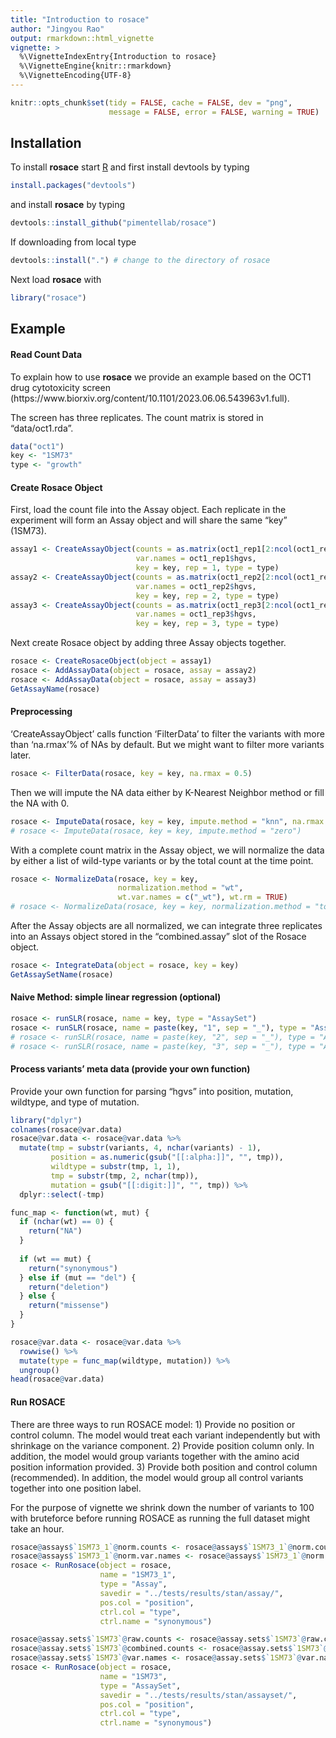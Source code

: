 ```yaml
---
title: "Introduction to rosace"
author: "Jingyou Rao"
output: rmarkdown::html_vignette
vignette: >
  %\VignetteIndexEntry{Introduction to rosace}
  %\VignetteEngine{knitr::rmarkdown}
  %\VignetteEncoding{UTF-8}
---
```


```r
knitr::opts_chunk$set(tidy = FALSE, cache = FALSE, dev = "png",
                      message = FALSE, error = FALSE, warning = TRUE)
```	

## Installation

To install __rosace__ start [R](https://www.r-project.org) and first install devtools by typing
```r
install.packages("devtools")
```

and install __rosace__ by typing
```r
devtools::install_github("pimentellab/rosace")
```

If downloading from local type
```r
devtools::install(".") # change to the directory of rosace
```

Next load __rosace__ with
```r
library("rosace")
```

## Example

#### Read Count Data

To explain how to use __rosace__ we provide an example based on the OCT1 drug cytotoxicity screen (https://www.biorxiv.org/content/10.1101/2023.06.06.543963v1.full). 

The screen has three replicates. The count matrix is stored in "data/oct1.rda".

```r
data("oct1")
key <- "1SM73"
type <- "growth"
```

#### Create Rosace Object

First, load the count file into the Assay object. 
Each replicate in the experiment will form an Assay object and will share the same "key" (1SM73).

```r
assay1 <- CreateAssayObject(counts = as.matrix(oct1_rep1[2:ncol(oct1_rep1)]),
                            var.names = oct1_rep1$hgvs,
                            key = key, rep = 1, type = type)
assay2 <- CreateAssayObject(counts = as.matrix(oct1_rep2[2:ncol(oct1_rep2)]),
                            var.names = oct1_rep2$hgvs,
                            key = key, rep = 2, type = type)
assay3 <- CreateAssayObject(counts = as.matrix(oct1_rep3[2:ncol(oct1_rep3)]),
                            var.names = oct1_rep3$hgvs,
                            key = key, rep = 3, type = type)
```

Next create Rosace object by adding three Assay objects together.

```r
rosace <- CreateRosaceObject(object = assay1)
rosace <- AddAssayData(object = rosace, assay = assay2)
rosace <- AddAssayData(object = rosace, assay = assay3)
GetAssayName(rosace)
```

#### Preprocessing

'CreateAssayObject' calls function 'FilterData' to filter the variants with more than 'na.rmax'% of NAs by default. But we might want to filter more variants later.

```r
rosace <- FilterData(rosace, key = key, na.rmax = 0.5)
```

Then we will impute the NA data either by K-Nearest Neighbor method or fill the NA with 0. 

```r
rosace <- ImputeData(rosace, key = key, impute.method = "knn", na.rmax = 0.5)
# rosace <- ImputeData(rosace, key = key, impute.method = "zero")
```

With a complete count matrix in the Assay object, we will normalize the data by either a list of wild-type variants or by the total count at the time point.

```r
rosace <- NormalizeData(rosace, key = key,
                        normalization.method = "wt", 
                        wt.var.names = c("_wt"), wt.rm = TRUE)
# rosace <- NormalizeData(rosace, key = key, normalization.method = "total")
```

After the Assay objects are all normalized, we can integrate three replicates into an Assays object stored in the "combined.assay" slot of the Rosace object.

```r
rosace <- IntegrateData(object = rosace, key = key)
GetAssaySetName(rosace)
```

#### Naive Method: simple linear regression (optional)

```r
rosace <- runSLR(rosace, name = key, type = "AssaySet")
rosace <- runSLR(rosace, name = paste(key, "1", sep = "_"), type = "Assay")
# rosace <- runSLR(rosace, name = paste(key, "2", sep = "_"), type = "Assay")
# rosace <- runSLR(rosace, name = paste(key, "3", sep = "_"), type = "Assay")
```

#### Process variants' meta data (provide your own function)

Provide your own function for parsing "hgvs" into position, mutation, wildtype, and type of mutation.

```r
library("dplyr")
colnames(rosace@var.data)
rosace@var.data <- rosace@var.data %>%
  mutate(tmp = substr(variants, 4, nchar(variants) - 1),
         position = as.numeric(gsub("[[:alpha:]]", "", tmp)),
         wildtype = substr(tmp, 1, 1),
         tmp = substr(tmp, 2, nchar(tmp)),
         mutation = gsub("[[:digit:]]", "", tmp)) %>%
  dplyr::select(-tmp)

func_map <- function(wt, mut) {
  if (nchar(wt) == 0) {
    return("NA")
  }
  
  if (wt == mut) {
    return("synonymous")
  } else if (mut == "del") {
    return("deletion")
  } else {
    return("missense")
  }
}

rosace@var.data <- rosace@var.data %>%
  rowwise() %>%
  mutate(type = func_map(wildtype, mutation)) %>%
  ungroup()
head(rosace@var.data)
```

#### Run ROSACE

There are three ways to run ROSACE model:
1) Provide no position or control column. 
The model would treat each variant independently but with shrinkage on the variance component.
2) Provide position column only.
In addition, the model would group variants together with the amino acid position information provided.
3) Provide both position and control column (recommended).
In addition, the model would group all control variants together into one position label.

For the purpose of vignette we shrink down the number of variants to 100 with bruteforce before running ROSACE as running the full dataset might take an hour. 

```r
rosace@assays$`1SM73_1`@norm.counts <- rosace@assays$`1SM73_1`@norm.counts[1:100, ]
rosace@assays$`1SM73_1`@norm.var.names <- rosace@assays$`1SM73_1`@norm.var.names[1:100]
rosace <- RunRosace(object = rosace,
                    name = "1SM73_1",
                    type = "Assay",
                    savedir = "../tests/results/stan/assay/", 
                    pos.col = "position", 
                    ctrl.col = "type",
                    ctrl.name = "synonymous")

rosace@assay.sets$`1SM73`@raw.counts <- rosace@assay.sets$`1SM73`@raw.counts[1:100, ]
rosace@assay.sets$`1SM73`@combined.counts <- rosace@assay.sets$`1SM73`@combined.counts[1:100, ]
rosace@assay.sets$`1SM73`@var.names <- rosace@assay.sets$`1SM73`@var.names[1:100]
rosace <- RunRosace(object = rosace,
                    name = "1SM73",
                    type = "AssaySet",
                    savedir = "../tests/results/stan/assayset/",
                    pos.col = "position",
                    ctrl.col = "type", 
                    ctrl.name = "synonymous")

```

